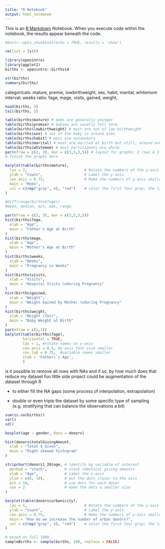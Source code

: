```yaml
---
title: "R Notebook"
output: html_notebook
---
```


This is an [R Markdown](http://rmarkdown.rstudio.com) Notebook. When you execute code within the notebook, the results appear beneath the code.

```r
#knitr::opts_chunk$set(echo = TRUE, results = 'show')
```

```r
rm(list = ls())
```

```r
library(openintro)
library(ggplot2)
births <- openintro::births14
```

```r
str(births)
summary(births)
```

categoricals: mature, premie, lowbirthweight, sex, habit, marital, whitemom interval: weeks ratio: fage, mage, visits, gained, weight,

```r
head(births, 5)
tail(births, 5)
```

```r
table(births$mature) # moms are generally younger
table(births$premie) # babies are usually full term
table(births$lowbirthweight) # most are not of low birthweight
table(births$sex) # sex of the baby is around even
table(births$habit) # most are nonsmokers
table(births$marital) # most are married at birth but still, around even
table(births$whitemom) # most participants are white
par(mfrow = c(2, 3), mar = c(3,5,3,5)) # layout for graphs: 2 rows & 3 columns
# finish the graphs here

barplot(table(births$mature),
  las = 1,                          # Rotate the numbers of the y-axis
  ylab = "Count",                   # Label the y-axis
  cex.axis = 0.75,                  # Make the numbers of y-axis smaller font
  main = "Moms",
  col = c(rep("gray", 4), "red")    # color the first four gray; the last red
)
```

```r
#diff(range(births$fage))
#mean, median, min, max, range, 

par(mfrow = c(2, 3), mar = c(3,5,3,5))
hist(births$fage,
  xlab = "Age",
  main = "Father's Age at Birth"
)
hist(births$mage,
  xlab = "Age",
  main = "Mother's Age at Birth"
)
hist(births$weeks,
  xlab = "Weeks",
  main = "Pregnancy in Weeks"
)
hist(births$visits,
  xlab = "Visits",
  main = "Hospital Visits \nduring Pregnancy"
)
hist(births$gained,
  xlab = "Weight",
  main = "Weight Gained by Mother \nduring Pregnancy"
)
hist(births$weight,
  xlab = "Weight (lbs)",
  main = "Baby Weight at Birth"
)
par(mfrow = c(1,1))
barplot(table(births$fage),
        horizontal = TRUE,
        las = 1, #rotate names on y-axis
        cex.axis = 0.5, #y-axis font size smaller
        cex.lab = 0.75,  #variable names smaller
        xlab = 'Father\`s Age',
        )
```

is it possible to remove all rows with NAs and if so, by how much does that reduce my dataset fun little side project could be augmentation of the dataset through R

-   to either fill the NA gaps (some process of interpolation, extrapolation)

-   double or even triple the dataset by some specific type of sampling (e.g. stratifying that can balance the observations a bit)

```r
sum(is.na(births))
var()
sd()
```

```r
boxplot(age ~ gender, data = donors)
```

```r
hist(donors$totalGivingAmount,
  xlab = "Total $ Given",
  main = "Right skewed histogram"
)

stripchart(donors1_20$age, # identify my variable of interest
  method = "stack",        # stack identical giving amounts
  xlab = "Age",            # label the x-axis
  ylim = c(0, 10),         # put the dots closer to the axis
  pch = 16,                # use dots for each donor
  cex = 2                  # make the dots a smaller size
)

barplot(table(donors$urbanicity),
  las = 1,                          # Rotate the numbers of the y-axis
  ylab = "Count",                   # Label the y-axis
  cex.axis = 0.75,                  # Make the numbers of y-axis smaller font
  main = "How do we increase the number of urban donors?",
  col = c(rep("gray", 4), "red")    # color the first four gray; the last red
) 
```

```r
# based on full 1000
sampleBirths <- sample(births, 100, replace = FALSE)
```
